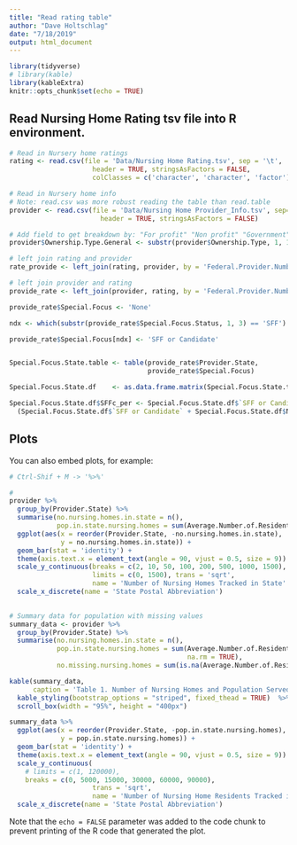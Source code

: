 ```yaml
---
title: "Read rating table"
author: "Dave Holtschlag"
date: "7/18/2019"
output: html_document
---
```


```r
library(tidyverse)
# library(kable)
library(kableExtra)
knitr::opts_chunk$set(echo = TRUE)
```

## Read Nursing Home Rating tsv file into R environment.


```r

# Read in Nursery home ratings
rating <- read.csv(file = 'Data/Nursing Home Rating.tsv', sep = '\t', 
                     header = TRUE, stringsAsFactors = FALSE,
                     colClasses = c('character', 'character', 'factor'))

# Read in Nursery home info
# Note: read.csv was more robust reading the table than read.table
provider <- read.csv(file = 'Data/Nursing Home Provider_Info.tsv', sep='\t',
                       header = TRUE, stringsAsFactors = FALSE)

# Add field to get breakdown by: "For profit" "Non profit" "Government"
provider$Ownership.Type.General <- substr(provider$Ownership.Type, 1, 10)

# left join rating and provider
rate_provide <- left_join(rating, provider, by = 'Federal.Provider.Number')

# left join provider and rating
provide_rate <- left_join(provider, rating, by = 'Federal.Provider.Number')

provide_rate$Special.Focus <- 'None'

ndx <- which(substr(provide_rate$Special.Focus.Status, 1, 3) == 'SFF')

provide_rate$Special.Focus[ndx] <- 'SFF or Candidate'


Special.Focus.State.table <- table(provide_rate$Provider.State,
                                   provide_rate$Special.Focus)

Special.Focus.State.df    <- as.data.frame.matrix(Special.Focus.State.table)

Special.Focus.State.df$SFFc_per <- Special.Focus.State.df$`SFF or Candidate` /
  (Special.Focus.State.df$`SFF or Candidate` + Special.Focus.State.df$None) * 100


```

## Plots 

You can also embed plots, for example:

```r

# Ctrl-Shif + M -> '%>%'

# 
provider %>% 
  group_by(Provider.State) %>% 
  summarise(no.nursing.homes.in.state = n(), 
            pop.in.state.nursing.homes = sum(Average.Number.of.Residents.Per.Day)) %>% 
  ggplot(aes(x = reorder(Provider.State, -no.nursing.homes.in.state), 
             y = no.nursing.homes.in.state)) +
  geom_bar(stat = 'identity') +
  theme(axis.text.x = element_text(angle = 90, vjust = 0.5, size = 9)) +
  scale_y_continuous(breaks = c(2, 10, 50, 100, 200, 500, 1000, 1500), 
                     limits = c(0, 1500), trans = 'sqrt',
                     name = 'Number of Nursing Homes Tracked in State' ) +
  scale_x_discrete(name = 'State Postal Abbreviation')
  

# Summary data for population with missing values
summary_data <- provider %>% 
  group_by(Provider.State) %>% 
  summarise(no.nursing.homes.in.state = n(), 
            pop.in.state.nursing.homes = sum(Average.Number.of.Residents.Per.Day, 
                                             na.rm = TRUE),
            no.missing.nursing.homes = sum(is.na(Average.Number.of.Residents.Per.Day)))

kable(summary_data, 
      caption = 'Table 1. Number of Nursing Homes and Population Served by State') %>%
  kable_styling(bootstrap_options = "striped", fixed_thead = TRUE)  %>%
  scroll_box(width = "95%", height = "400px")

summary_data %>% 
  ggplot(aes(x = reorder(Provider.State, -pop.in.state.nursing.homes), 
             y = pop.in.state.nursing.homes)) +
  geom_bar(stat = 'identity') +
  theme(axis.text.x = element_text(angle = 90, vjust = 0.5, size = 9)) +
  scale_y_continuous(
    # limits = c(1, 120000),
    breaks = c(0, 5000, 15000, 30000, 60000, 90000), 
                     trans = 'sqrt',
                     name = 'Number of Nursing Home Residents Tracked in State' ) +
  scale_x_discrete(name = 'State Postal Abbreviation')


```

Note that the `echo = FALSE` parameter was added to the code chunk to prevent printing of the R code that generated the plot.
